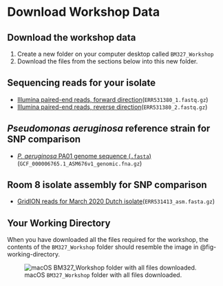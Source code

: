 # Download Workshop Data {#sec-download-data}

::: { .callout-tip }
## Download the workshop data

1. Create a new folder on your computer desktop called `BM327_Workshop`
2. Download the files from the sections below into this new folder.
:::

## Sequencing reads for your isolate

- [Illumina paired-end reads, forward direction](assets/workshop_downloads/ERR531380_1.fastq.gz)(`ERR531380_1.fastq.gz`)
- [Illumina paired-end reads, reverse direction](assets/workshop_downloads/ERR531380_2.fastq.gz)(`ERR531380_2.fastq.gz`)

## _Pseudomonas aeruginosa_ reference strain for SNP comparison

- [_P. aeruginosa_ PA01 genome sequence (`.fasta`)](assets/workshop_downloads/GCF_000006765.1_ASM676v1_genomic.fna.gz)(`GCF_000006765.1_ASM676v1_genomic.fna.gz`)

## Room 8 isolate assembly for SNP comparison

- [GridION reads for March 2020 Dutch isolate](assets/workshop_downloads/ERR531413_asm.fasta.gz)(`ERR531413_asm.fasta.gz`)

::: { .callout-note }
## Your Working Directory

When you have downloaded all the files required for the workshop, the contents of the `BM327_Workshop` folder should resemble the image in @fig-working-directory.

![macOS `BM327_Workshop` folder with all files downloaded.](assets/images/working_directory.png){#fig-working-directory fig-alt="macOS folder called BM327_Workshop, containing the downloaded files required for this workshop."}
:::